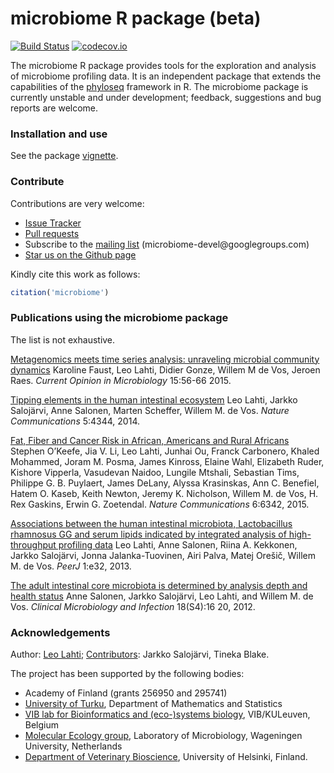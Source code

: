microbiome R package (beta)
==========

[![Build Status](https://api.travis-ci.org/microbiome/microbiome.png)](https://travis-ci.org/microbiome/microbiome)
[![codecov.io](https://codecov.io/github/microbiome/microbiome/coverage.svg?branch=master)](https://codecov.io/github/microbiome/microbiome?branch=master)

<!--[![Follow](https://img.shields.io/twitter/follow/ropengov.svg?style=social)](https://twitter.com/intent/follow?screen_name=ropengov)-->


The microbiome R package provides tools for the exploration and
analysis of microbiome profiling data. It is an independent package
that extends the capabilities of the
[phyloseq](https://github.com/joey711/phyloseq) framework in R. The
microbiome package is currently unstable and under development;
feedback, suggestions and bug reports are welcome.


### Installation and use

See the package [vignette](vignettes/vignette.md).


### Contribute

Contributions are very welcome:

  * [Issue Tracker](https://github.com/microbiome/microbiome/issues) 
  * [Pull requests](https://github.com/microbiome/microbiome/)
  * Subscribe to the [mailing list](https://groups.google.com/forum/#!forum/microbiome-devel) (microbiome-devel@googlegroups.com)
  * [Star us on the Github page](https://github.com/microbiome/microbiome)

Kindly cite this work as follows:

```r
citation('microbiome')
```

### Publications using the microbiome package

The list is not exhaustive. 

[Metagenomics meets time series analysis: unraveling microbial community dynamics](http://dx.doi.org/10.1016/j.mib.2015.04.004) Karoline Faust, Leo Lahti, Didier Gonze, Willem M de Vos, Jeroen Raes. _Current Opinion in Microbiology_ 15:56-66 2015.

[Tipping elements in the human intestinal ecosystem](http://www.nature.com/ncomms/2014/140708/ncomms5344/full/ncomms5344.html) Leo Lahti, Jarkko Salojärvi, Anne Salonen, Marten Scheffer, Willem M. de Vos. _Nature Communications_ 5:4344, 2014. 

[Fat, Fiber and Cancer Risk in African, Americans and Rural Africans](http://www.nature.com/ncomms/2015/150428/ncomms7342/full/ncomms7342.html)  Stephen O’Keefe, Jia V. Li, Leo Lahti, Junhai Ou, Franck
Carbonero, Khaled Mohammed, Joram M. Posma, James Kinross, Elaine
Wahl, Elizabeth Ruder, Kishore Vipperla, Vasudevan Naidoo, Lungile
Mtshali, Sebastian Tims, Philippe G. B. Puylaert, James DeLany, Alyssa
Krasinskas, Ann C. Benefiel, Hatem O. Kaseb, Keith Newton, Jeremy K.
Nicholson, Willem M. de Vos, H. Rex Gaskins, Erwin G. Zoetendal.
_Nature Communications_ 6:6342, 2015.

[Associations between the human intestinal microbiota, Lactobacillus rhamnosus GG and serum lipids indicated by integrated analysis of high-throughput profiling data](http://dx.doi.org/10.7717/peerj.32) Leo Lahti, Anne Salonen, Riina A. Kekkonen, Jarkko Salojärvi, Jonna Jalanka-Tuovinen, Airi Palva, Matej Orešič, Willem M. de Vos. _PeerJ_ 1:e32, 2013.

[The adult intestinal core microbiota is determined by analysis depth and health status](http://onlinelibrary.wiley.com/doi/10.1111/j.1469-0691.2012.03855.x/abstract) Anne Salonen, Jarkko Salojärvi, Leo Lahti, and Willem M. de Vos. _Clinical Microbiology and Infection_ 18(S4):16 20, 2012. 


### Acknowledgements

Author: [Leo Lahti](https://github.com/antagomir/); [Contributors](https://github.com/microbiome/microbiome/graphs/contributors): Jarkko Salojärvi, Tineka Blake. 

The project has been supported by the following bodies:

  * Academy of Finland (grants 256950 and 295741)
  * [University of Turku](http://www.utu.fi/en/Pages/home.aspx), Department of Mathematics and Statistics
  * [VIB lab for Bioinformatics and (eco-)systems biology](http://www.vib.be/en/research/scientists/Pages/Jeroen-Raes-Lab.aspx), VIB/KULeuven, Belgium
  * [Molecular Ecology group](http://www.mib.wur.nl/UK/), Laboratory of Microbiology, Wageningen University, Netherlands
  * [Department of Veterinary Bioscience](http://www.vetmed.helsinki.fi/apalva/index.htm), University of Helsinki, Finland.




